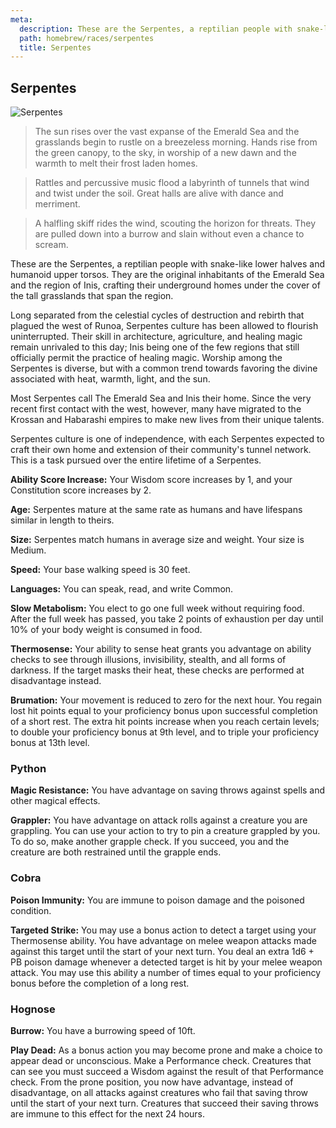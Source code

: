```yaml
---
meta:
  description: These are the Serpentes, a reptilian people with snake-like lower halves and humanoid upper torsos. They are the original inhabitants of the Emerald Sea and the region of Inis, crafting their underground homes under the cover of the tall grasslands that span the region.
  path: homebrew/races/serpentes
  title: Serpentes
---
```




<Navbar/>

## Serpentes

<img alt="Serpentes" src={serpentesExample}/>

> The sun rises over the vast expanse of the Emerald Sea and the grasslands begin to rustle on a breezeless morning. Hands rise from the green canopy, to the sky, in worship of a new dawn and the warmth to melt their frost laden homes.

> Rattles and percussive music flood a labyrinth of tunnels that wind and twist under the soil. Great halls are alive with dance and merriment.

> A halfling skiff rides the wind, scouting the horizon for threats. They are pulled down into a burrow and slain without even a chance to scream.

These are the Serpentes, a reptilian people with snake-like lower halves and humanoid upper torsos. They are the original inhabitants of the Emerald Sea and the region of Inis, crafting their underground homes under the cover of the tall grasslands that span the region. 

Long separated from the celestial cycles of destruction and rebirth that plagued the west of Runoa, Serpentes culture has been allowed to flourish uninterrupted. Their skill in architecture, agriculture, and healing magic remain unrivaled to this day; Inis being one of the few regions that still officially permit the practice of healing magic. Worship among the Serpentes is diverse, but with a common trend towards favoring the divine associated with heat, warmth, light, and the sun.

Most Serpentes call The Emerald Sea and Inis their home. Since the very recent first contact with the west, however, many have migrated to the Krossan and Habarashi empires to make new lives from their unique talents.

Serpentes culture is one of independence, with each Serpentes expected to craft their own home and extension of their community's tunnel network. This is a task pursued over the entire lifetime of a Serpentes.

**Ability Score Increase:** Your Wisdom score increases by 1, and your Constitution score increases by 2.

**Age:** Serpentes mature at the same rate as humans and have lifespans similar in length to theirs.

**Size:** Serpentes match humans in average size and weight. Your size is Medium.

**Speed:** Your base walking speed is 30 feet.

**Languages:** You can speak, read, and write Common.

**Slow Metabolism:** You elect to go one full week without requiring food. After the full week has passed, you take 2 points of exhaustion per day until 10% of your body weight is consumed in food.

**Thermosense:** Your ability to sense heat grants you advantage on ability checks to see through illusions, invisibility, stealth, and all forms of darkness. If the target masks their heat, these checks are performed at disadvantage instead.

**Brumation:** Your movement is reduced to zero for the next hour. You regain lost hit points equal to your proficiency bonus upon successful completion of a short rest. The extra hit points increase when you reach certain levels; to double your proficiency bonus at 9th level, and to triple your proficiency bonus at 13th level.

### Python

**Magic Resistance:** You have advantage on saving throws against spells and other magical effects.

**Grappler:** You have advantage on attack rolls against a creature you are grappling. You can use your action to try to pin a creature grappled by you. To do so, make another grapple check. If you succeed, you and the creature are both restrained until the grapple ends.

### Cobra

**Poison Immunity:** You are immune to poison damage and the poisoned condition.

**Targeted Strike:** You may use a bonus action to detect a target using your Thermosense ability. You have advantage on melee weapon attacks made against this target until the start of your next turn. You deal an extra 1d6 + PB poison damage whenever a detected target is hit by your melee weapon attack. You may use this ability a number of times equal to your proficiency bonus before the completion of a long rest.

### Hognose

**Burrow:** You have a burrowing speed of 10ft.

**Play Dead:** As a bonus action you may become prone and make a choice to appear dead or unconscious. Make a Performance check. Creatures that can see you must succeed a Wisdom against the result of that Performance check. From the prone position, you now have advantage, instead of disadvantage, on all attacks against creatures who fail that saving throw until the start of your next turn. Creatures that succeed their saving throws are immune to this effect for the next 24 hours.
